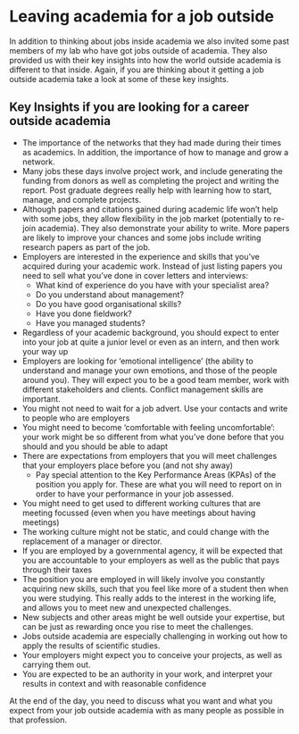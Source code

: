 # Leaving academia for a job outside {#leavingacademia}
 
In addition to thinking about jobs inside academia we also invited some past members of my lab who have got jobs outside of academia. They also provided us with their key insights into how the world outside academia is different to that inside. Again, if you are thinking about it getting a job outside academia take a look at some of these key insights.


## Key Insights if you are looking for a career outside academia
- The importance of the networks that they had made during their times as academics. In addition, the importance of how to manage and grow a network. 
- Many jobs these days involve project work, and include generating the funding from donors as well as completing the project and writing the report. Post graduate degrees really help with learning how to start, manage, and complete projects.
- Although papers and citations gained during academic life won’t help with some jobs, they allow flexibility in the job market (potentially to re-join academia). They also demonstrate your ability to write. More papers are likely to improve your chances and some jobs include writing research papers as part of the job.
- Employers are interested in the experience and skills that you’ve acquired during your academic work. Instead of just listing papers you need to sell what you’ve done in cover letters and interviews:
  + What kind of experience do you have with your specialist area?
  + Do you understand about management?
  + Do you have good organisational skills?
  + Have you done fieldwork?
  + Have you managed students?
- Regardless of your academic background, you should expect to enter into your job at quite a junior level or even as an intern, and then work your way up
- Employers are looking for ‘emotional intelligence’ (the ability to understand and manage your own emotions, and those of the people around you). They will expect you to be a good team member, work with different stakeholders and clients. Conflict management skills are important. 
- You might not need to wait for a job advert. Use your contacts and write to people who are employers
- You might need to become ‘comfortable with feeling uncomfortable’: your work might be so different from what you’ve done before that you should and you should be able to adapt
- There are expectations from employers that you will meet challenges that your employers place before you (and not shy away)
  + Pay special attention to the Key Performance Areas (KPAs) of the position you apply for. These are what you will need to report on in order to have your performance in your job assessed.
- You might need to get used to different working cultures that are meeting focussed (even when you have meetings about having meetings)
- The working culture might not be static, and could change with the replacement of a manager or director.
- If you are employed by a governmental agency, it will be expected that you are accountable to your employers as well as the public that pays through their taxes
- The position you are employed in will likely involve you constantly acquiring new skills, such that you feel like more of a student then when you were studying. This really adds to the interest in the working life, and allows you to meet new and unexpected challenges.
- New subjects and other areas might be well outside your expertise, but can be just as rewarding once you rise to meet the challenges. 
- Jobs outside academia are especially challenging in working out how to apply the results of scientific studies. 
- Your employers might expect you to conceive your projects, as well as carrying them out.
- You are expected to be an authority in your work, and interpret your results in context and with reasonable confidence

At the end of the day, you need to discuss what you want and what you expect from your job outside academia with as many people as possible in that profession. 
